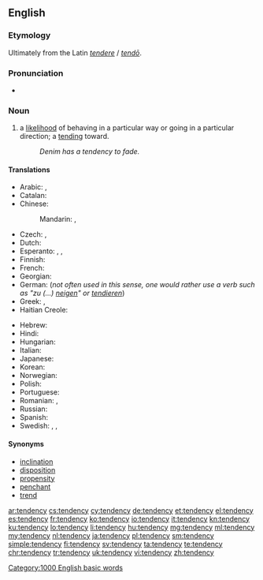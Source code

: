 ==English==

===Etymology===
Ultimately from the Latin ''[[tendere]]'' / ''[[tendo#Latin|tendō]]''.

===Pronunciation===
* {{audio|en-us-tendency.ogg|Audio (US)}}

===Noun===
{{en-noun|tendencies}}

# a [[likelihood]] of behaving in a particular way or going in a particular direction; a [[tending]] toward.
#: ''Denim has a tendency to fade.''

====Translations====
{{trans-top|likelihood of behaving in a particular way}}
* Arabic: {{t|ar|ميل|m|tr=mayl}}, {{t|ar|نزعة|f|tr=názaʿa}}
* Catalan: {{t|ca|tendència|f}}
* Chinese:
*: Mandarin: {{t|cmn|趨勢|sc=Hani}}, {{t|cmn|趋势|tr=qūshì|sc=Hani}}
* Czech: {{t|cs|sklon|m}}, {{t|cs|tendence|f}}
* Dutch: {{t+|nl|neiging|f}}
* Esperanto: {{t|eo|emo}}, {{t|eo|inklino}}, {{t|eo|tendenco}}
* Finnish: {{t+|fi|taipumus}}
* French: {{t+|fr|tendance|f}}
* Georgian: {{t|ka|ტენდენცია|sc=Geor}}
* German: {{t+|de|Tendenz|f}} (''not often used in this sense, one would rather use a verb such as "zu (...) [[neigen]]" or [[tendieren]]'')
* Greek: {{t+|el|τάση|f|tr=tási|sc=Grek}}, {{t+|el|ροπή|f|tr=ropí|sc=Grek}}
* Haitian Creole: {{t|ht|tandans}}
{{trans-mid}}
* Hebrew: {{t|he|נטייה|f|tr=n'tiyá}}
* Hindi: {{t|hi|प्रवृत्ति|tr=pravr̥tti}}
* Hungarian: {{t+|hu|irány}}
* Italian: {{t+|it|tendenza|f}}
* Japanese: {{t+|ja|傾向|tr=けいこう, keikō}}
* Korean: {{t+|ko|경향|tr=gyeonghyang|sc=Hang}}
* Norwegian: {{t+|no|tendens|m}}
* Polish: {{t+|pl|tendencja|f}}
* Portuguese: {{t+|pt|tendência|f}}
* Romanian: {{t|ro|tendință|f}}, {{t|ro|înclinație|f}}
* Russian: {{t+|ru|тенденция|f|tr=tɛndɛ́ncija}}
* Spanish: {{t+|es|tendencia|f}}
* Swedish: {{t+|sv|tendens}}, {{t+|sv|trend}}, {{t+|sv|benägenhet}}
{{trans-bottom}}

====Synonyms====
* [[inclination]]
* [[disposition]]
* [[propensity]]
* [[penchant]]
* [[trend]]

[[Category:1000 English basic words]]

[[ar:tendency]]
[[cs:tendency]]
[[cy:tendency]]
[[de:tendency]]
[[et:tendency]]
[[el:tendency]]
[[es:tendency]]
[[fr:tendency]]
[[ko:tendency]]
[[io:tendency]]
[[it:tendency]]
[[kn:tendency]]
[[ku:tendency]]
[[lo:tendency]]
[[li:tendency]]
[[hu:tendency]]
[[mg:tendency]]
[[ml:tendency]]
[[my:tendency]]
[[nl:tendency]]
[[ja:tendency]]
[[pl:tendency]]
[[sm:tendency]]
[[simple:tendency]]
[[fi:tendency]]
[[sv:tendency]]
[[ta:tendency]]
[[te:tendency]]
[[chr:tendency]]
[[tr:tendency]]
[[uk:tendency]]
[[vi:tendency]]
[[zh:tendency]]